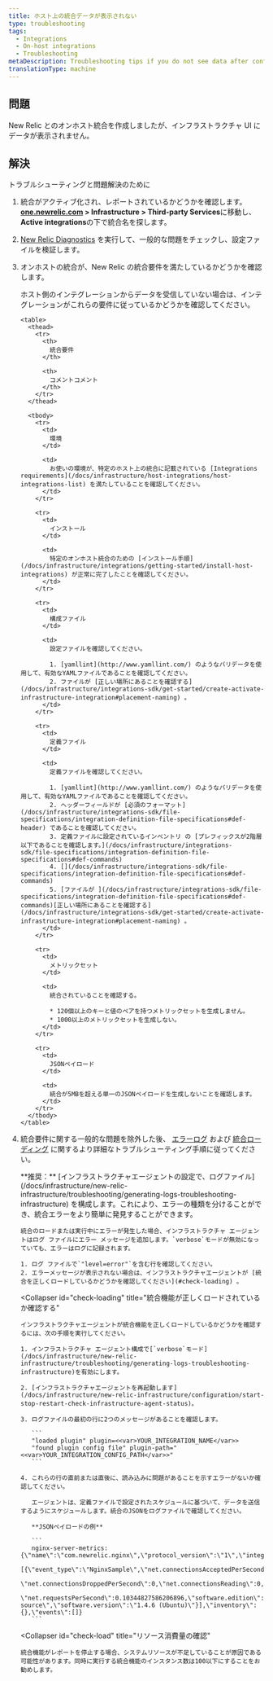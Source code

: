 ```yaml
---
title: ホスト上の統合データが表示されない
type: troubleshooting
tags:
  - Integrations
  - On-host integrations
  - Troubleshooting
metaDescription: Troubleshooting tips if you do not see data after configuring your on-host New Relic infrastructure integration.
translationType: machine
---
```


## 問題

New Relic とのオンホスト統合を作成しましたが、インフラストラクチャ UI にデータが表示されません。

## 解決

トラブルシューティングと問題解決のために

1. 統合がアクティブ化され、レポートされているかどうかを確認します。**[one.newrelic.com](https://one.newrelic.com) > Infrastructure > Third-party Services**に移動し、 **Active integrations**の下で統合名を探します。

2. [New Relic Diagnostics](/docs/agents/manage-apm-agents/troubleshooting/new-relic-diagnostics) を実行して、一般的な問題をチェックし、設定ファイルを検証します。

3. オンホストの統合が、New Relic の統合要件を満たしているかどうかを確認します。

   <CollapserGroup>
     <Collapser
       id="requirements"
       title="統合要件のトラブルシューティング"
     >
       ホスト側のインテグレーションからデータを受信していない場合は、インテグレーションがこれらの要件に従っているかどうかを確認してください。

       <table>
         <thead>
           <tr>
             <th>
               統合要件
             </th>

             <th>
               コメントコメント
             </th>
           </tr>
         </thead>

         <tbody>
           <tr>
             <td>
               環境
             </td>

             <td>
               お使いの環境が、特定のホスト上の統合に記載されている [Integrations requirements](/docs/infrastructure/host-integrations/host-integrations-list) を満たしていることを確認してください。
             </td>
           </tr>

           <tr>
             <td>
               インストール
             </td>

             <td>
               特定のオンホスト統合のための [インストール手順](/docs/infrastructure/integrations/getting-started/install-host-integrations) が正常に完了したことを確認してください。
             </td>
           </tr>

           <tr>
             <td>
               構成ファイル
             </td>

             <td>
               設定ファイルを確認してください。

               1. [yamllint](http://www.yamllint.com/) のようなバリデータを使用して、有効なYAMLファイルであることを確認してください。
               2. ファイルが [正しい場所にあることを確認する](/docs/infrastructure/integrations-sdk/get-started/create-activate-infrastructure-integration#placement-naming) 。
             </td>
           </tr>

           <tr>
             <td>
               定義ファイル
             </td>

             <td>
               定義ファイルを確認してください。

               1. [yamllint](http://www.yamllint.com/) のようなバリデータを使用して、有効なYAMLファイルであることを確認してください。
               2. ヘッダーフィールドが [必須のフォーマット](/docs/infrastructure/integrations-sdk/file-specifications/integration-definition-file-specifications#def-header) であることを確認してください。
               3. 定義ファイルに設定されているインベントリ の [プレフィックスが2階層以下であることを確認します。](/docs/infrastructure/integrations-sdk/file-specifications/integration-definition-file-specifications#def-commands)
               4. [](/docs/infrastructure/integrations-sdk/file-specifications/integration-definition-file-specifications#def-commands)
               5. [ファイルが ](/docs/infrastructure/integrations-sdk/file-specifications/integration-definition-file-specifications#def-commands)[正しい場所にあることを確認する](/docs/infrastructure/integrations-sdk/get-started/create-activate-infrastructure-integration#placement-naming) 。
             </td>
           </tr>

           <tr>
             <td>
               メトリックセット
             </td>

             <td>
               統合されていることを確認する。

               * 120個以上のキーと値のペアを持つメトリックセットを生成しません。
               * 1000以上のメトリックセットを生成しない。
             </td>
           </tr>

           <tr>
             <td>
               JSONペイロード
             </td>

             <td>
               統合が5MBを超える単一のJSONペイロードを生成しないことを確認します。
             </td>
           </tr>
         </tbody>
       </table>
     </Collapser>
   </CollapserGroup>

4. 統合要件に関する一般的な問題を除外した後、 [エラーログ](#check-errors) および [統合ローディング](#check-loading) に関するより詳細なトラブルシューティング手順に従ってください。

   <CollapserGroup>
     <Collapser
       id="check-errors"
       title="エラーメッセージを統合ログファイルで確認する"
     >
       **推奨：** [インフラストラクチャエージェントの設定で、ログファイル](/docs/infrastructure/new-relic-infrastructure/troubleshooting/generating-logs-troubleshooting-infrastructure) を構成します。これにより、エラーの種類を分けることができ、統合エラーをより簡単に発見することができます。

       統合のロードまたは実行中にエラーが発生した場合、インフラストラクチャ エージェントはログ ファイルにエラー メッセージを追加します。`verbose`モードが無効になっていても、エラーはログに記録されます。

       1. ログ ファイルで`"level=error"`を含む行を確認してください。
       2. エラーメッセージが表示されない場合は、インフラストラクチャエージェントが [統合を正しくロードしているかどうかを確認してください](#check-loading) 。
     </Collapser>

     <Collapser
       id="check-loading"
       title="統合機能が正しくロードされているか確認する"
     >
       インフラストラクチャエージェントが統合機能を正しくロードしているかどうかを確認するには、次の手順を実行してください。

       1. インフラストラクチャ エージェント構成で[`verbose`モード](/docs/infrastructure/new-relic-infrastructure/troubleshooting/generating-logs-troubleshooting-infrastructure)を有効にします。

       2. [インフラストラクチャエージェントを再起動します](/docs/infrastructure/new-relic-infrastructure/configuration/start-stop-restart-check-infrastructure-agent-status)。

       3. ログファイルの最初の行に2つのメッセージがあることを確認します。

          ```
          "loaded plugin" plugin=<<var>YOUR_INTEGRATION_NAME</var>>
          "found plugin config file" plugin-path="<<var>YOUR_INTEGRATION_CONFIG_PATH</var>>"
          ```

       4. これらの行の直前または直後に、読み込みに問題があることを示すエラーがないか確認してください。

          エージェントは、定義ファイルで設定されたスケジュールに基づいて、データを送信するようにスケジュールします。統合のJSONをログファイルで確認してください。

          **JSONペイロードの例**

          ```
          nginx-server-metrics: {\"name\":\"com.newrelic.nginx\",\"protocol_version\":\"1\",\"integration_version\":\"0.5.0\",\"metrics\":
          [{\"event_type\":\"NginxSample\",\"net.connectionsAcceptedPerSecond\":0.10344827586206896,\"net.connectionsActive\":1,
          \"net.connectionsDroppedPerSecond\":0,\"net.connectionsReading\":0,\"net.connectionsWaiting\":0,\"net.connectionsWriting\":1,
          \"net.requestsPerSecond\":0.10344827586206896,\"software.edition\":\"open source\",\"software.version\":\"1.4.6 (Ubuntu)\"}],\"inventory\":{},\"events\":[]}
          ```
     </Collapser>

     <Collapser
       id="check-load"
       title="リソース消費量の確認"
     >
       統合機能がレポートを停止する場合、システムリソースが不足していることが原因である可能性があります。同時に実行する統合機能のインスタンス数は100以下にすることをお勧めします。
     </Collapser>
   </CollapserGroup>